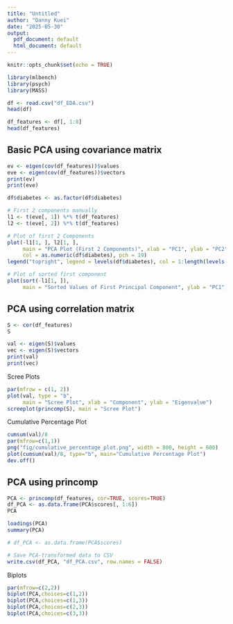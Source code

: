```yaml
---
title: "Untitled"
author: "Danny Kuei"
date: "2025-05-30"
output:
  pdf_document: default
  html_document: default
---
```


```r
knitr::opts_chunk$set(echo = TRUE)
```

```r
library(mlbench)
library(psych)
library(MASS)

df <- read.csv("df_EDA.csv")
head(df)
```

```r
df_features <- df[, 1:8]
head(df_features)
```

## Basic PCA using covariance matrix
```r
ev <- eigen(cov(df_features))$values
eve <- eigen(cov(df_features))$vectors
print(ev)
print(eve)
```

```r
df$diabetes <- as.factor(df$diabetes)

# First 2 components manually
l1 <- t(eve[, 1]) %*% t(df_features)
l2 <- t(eve[, 2]) %*% t(df_features)

# Plot of first 2 Components
plot(-l1[1, ], l2[1, ], 
     main = "PCA Plot (First 2 Components)", xlab = "PC1", ylab = "PC2",
     col = as.numeric(df$diabetes), pch = 19)
legend("topright", legend = levels(df$diabetes), col = 1:length(levels(df$diabetes)), pch = 19)
```

```r
# Plot of sorted first component 
plot(sort(-l1[1, ]), 
     main = "Sorted Values of First Principal Component", ylab = "PC1")
```

## PCA using correlation matrix
```r
S <- cor(df_features)
S
```

```r
val <- eigen(S)$values
vec <- eigen(S)$vectors
print(val)
print(vec)
```

Scree Plots
```r
par(mfrow = c(1, 2))
plot(val, type = "b",
     main = "Scree Plot", xlab = "Component", ylab = "Eigenvalue")
screeplot(princomp(S), main = "Scree Plot")
```

Cumulative Percentage Plot
```r
cumsum(val)/8
par(mfrow=c(1,1))
png("fig/cumulative_percentage_plot.png", width = 800, height = 600)
plot(cumsum(val)/8, type="b", main="Cumulative Percentage Plot")
dev.off()
```

## PCA using princomp
```r
PCA <- princomp(df_features, cor=TRUE, scores=TRUE)
df_PCA <- as.data.frame(PCA$scores[, 1:6])
PCA

loadings(PCA)
summary(PCA)
```

```r
# df_PCA <- as.data.frame(PCA$scores)
```

```r
# Save PCA-transformed data to CSV
write.csv(df_PCA, "df_PCA.csv", row.names = FALSE)
```

Biplots
```r
par(mfrow=c(2,2))
biplot(PCA,choices=c(1,2))
biplot(PCA,choices=c(1,3))
biplot(PCA,choices=c(2,3))
biplot(PCA,choices=c(3,3))
```
